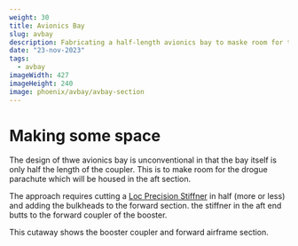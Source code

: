 ```yaml
---
weight: 30 
title: Avionics Bay
slug: avbay
description: Fabricating a half-length avionics bay to maske room for the drogue parachute.
date: "23-nov-2023"
tags:
  - avbay
imageWidth: 427
imageHeight: 240
image: phoenix/avbay/avbay-section
---
```


# Making some space

The design of thwe avionics bay is unconventional in that the bay itself is only half the length
of the coupler. This is to make room for the drogue parachute which will be housed in the aft
section.

<BlogImage
  src='phoenix/avbay/avbay-section'
  alt='avbay section'
  width='1920'
  height='1080'
/>

The approach requires cutting a [Loc Precision Stiffner](https://locprecision.com/products/tube-coupler-stiffener?variant=39778637021375) 
in half (more or less) and adding the bulkheads to the forward section. the stiffner in the aft end 
butts to the forward coupler of the booster.

<BlogImage
  src='phoenix/avbay/coupler-section'
  alt='section stiffner'
  width='1920'
  height='1080'
/>

This cutaway shows the booster coupler and forward airframe section. 
